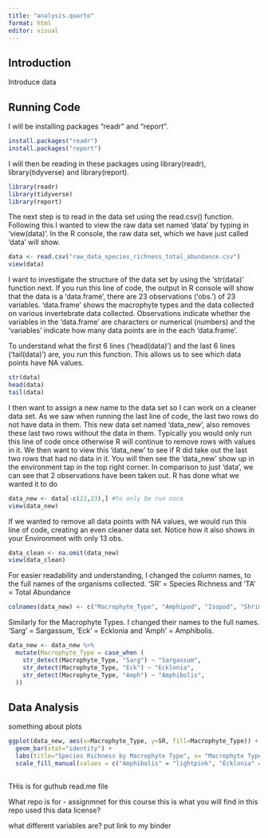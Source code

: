 ```yaml
---
title: "analysis.quarto"
format: html
editor: visual
---
```


## Introduction

Introduce data

## Running Code

I will be installing packages "readr" and "report".

```r
install.packages("readr")
install.packages("report")
```

I will then be reading in these packages using library(readr), library(tidyverse) and library(report).

```r
library(readr)
library(tidyverse)
library(report)
```

The next step is to read in the data set using the read.csv() function. Following this I wanted to view the raw data set named 'data' by typing in 'view(data)'. In the R console, the raw data set, which we have just called 'data' will show.

```r
data <- read.csv("raw_data_species_richness_total_abundance.csv")
view(data)
```

I want to investigate the structure of the data set by using the 'str(data)' function next. If you run this line of code, the output in R console will show that the data is a 'data.frame', there are 23 observations ('obs.') of 23 variables. 'data.frame' shows the macrophyte types and the data collected on various invertebrate data collected. Observations indicate whether the variables in the 'data.frame' are characters or numerical (numbers) and the 'variables' indicate how many data points are in the each 'data.frame'.

To understand what the first 6 lines ('head(data)') and the last 6 lines ('tail(data)') are, you run this function. This allows us to see which data points have NA values.

```r
str(data)
head(data)
tail(data)
```

I then want to assign a new name to the data set so I can work on a cleaner data set. As we saw when running the last line of code, the last two rows do not have data in them. This new data set named 'data_new', also removes these last two rows without the data in them. Typically you would only run this line of code once otherwise R will continue to remove rows with values in it. We then want to view this 'data_new' to see if R did take out the last two rows that had no data in it. You will then see the 'data_new' show up in the environment tap in the top right corner. In comparison to just 'data', we can see that 2 observations have been taken out. R has done what we wanted it to do

```r
data_new <- data[-c(22,23),] #to only be run once
view(data_new)
```

If we wanted to remove all data points with NA values, we would run this line of code, creating an even cleaner data set. Notice how it also shows in your Environment with only 13 obs.

```r
data_clean <- na.omit(data_new)
view(data_clean)
```

For easier readability and understanding, I changed the column names, to the full names of the organisms collected. 'SR' = Species Richness and 'TA' = Total Abundance

```r
colnames(data_new) <- c("Macrophyte_Type", "Amphipod", "Isopod", "Shrimp","Caprellid", "Copepod", "Tanaid", "Polychaete_Motile", "Hermit_Crab", "Sea_Spider", "Anemone", "Sea_Cucumber", 'Brittle_Star', "Feather_Hydroid", "Urchin", "Gastropod", "Fanworm", "Polychaetes_Sessile", "Ascidian_Colonial", "Fish","SR", "TA", "SW_Index")

```

Similarly for the Macrophyte Types. I changed their names to the full names. 'Sarg' = Sargassum, 'Eck' = Ecklonia and 'Amph' = Amphibolis.

```r
data_new <- data_new %>%
  mutate(Macrophyte_Type = case_when (
    str_detect(Macrophyte_Type, "Sarg") ~ "Sargassum",
    str_detect(Macrophyte_Type, "Eck") ~ "Ecklonia",
    str_detect(Macrophyte_Type, "Amph") ~ "Amphibolis",
  ))
```

## **Data Analysis**

something about plots

```r
ggplot(data_new, aes(x=Macrophyte_Type, y=SR, fill=Macrophyte_Type)) +
  geom_bar(stat="identity") +
  labs(title="Species Richness by Macrophyte Type", x= "Macrophyte Type", y= "Species Richness") +
  scale_fill_manual(values = c("Amphibolis" = "lightpink", "Ecklonia" = "lightblue", "Sargassum" = "lightgreen"))
  
```

THis is for guthub read.me file

What repo is for - assignmnet for this course this is what you will find in this repo used this data license?

what different variables are? put link to my binder
